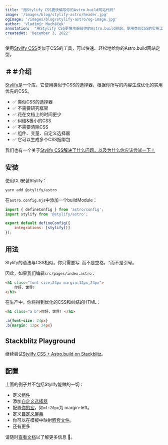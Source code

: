 ```yaml
---
title: "用Stylify CSS更快编写你的Astro.build网站代码"
image: '/images/blog/stylify-astro/header.jpg'
ogImage: '/images/blog/stylify-astro/og-image.jpg'
author: 'Vladimír Macháček'
annotation:  "用Stylify CSS更快地编码你的Astro.build网站。使用类似CSS的实用工具。不要研究CSS框架。"
createdAt: 'December 3, 2022'
---
```


使用[Stylify CSS](/)类似于CSS的工具，可以快速、轻松地给你的Astro.build网站定型。

## ＃＃介绍
[Stylify](/)是一个库，它使用类似于CSS的选择器，根据你所写的内容生成优化的实用优先的CSS。

- ✅ 类似CSS的选择器
- ✅ 不需要研究框架
- ✅ 花在文档上的时间更少
- ✅ 纠结&极小的CSS
- ✅ 不需要清除CSS
- ✅ 组件、变量、自定义选择器
- ✅ 它可以生成多个CSS捆绑包

我们也有一个关于[Stylify CSS解决了什么问题，以及为什么你应该尝试一下！](/zh/docs/get-started/why-stylify-css)

## 安装
使用CLI安装Stylify：

```
yarn add @stylify/astro
```

在`astro.config.mjs`中添加一个buildModule：


```javascript
import { defineConfig } from 'astro/config';
import stylify from '@stylify/astro';

export default defineConfig({
	integrations: [stylify()]
});
```

## 用法
Stylify的语法与CSS相似。你只需要写`_`而不是空格，`^`而不是引号。

因此，如果我们编辑`src/pages/index.astro`：
```html
<h1 class="font-size:24px margin:12px_24px">
	你好，世界!
</h1>
```

在生产中，你将得到优化的CSS和纠结的HTML：
```html
<h1 class="a b">你好，世界! </h1>
```

```css
.a{font-size: 24px}
.b{margin: 12px 24px}
```

## Stackblitz Playground
继续尝试[Stylify CSS + Astro.build on Stackblitz](https://stackblitz.com/edit/stylify-astro-example?file=src%2Fpages%2Findex.astro)。

## 配置
上面的例子并不包括Stylify能做的一切：
- 定义[组件](/zh/docs/stylify/compiler#components)
- 添加[自定义选择器](/zh/docs/stylify/compiler#customselectors)
- 配置[你的宏](/zh/docs/stylify/compiler#macros)，如`ml:20px`为 margin-left。
- 定义[自定义屏幕](/zh/docs/stylify/compiler#screens)
- 你可以在模板中映射[嵌套文件](/zh/docs/bundler#files-content-option)。
- 还有更多

请随时[查看文档](/zh/docs/get-started)以了解更多信息 💎。
